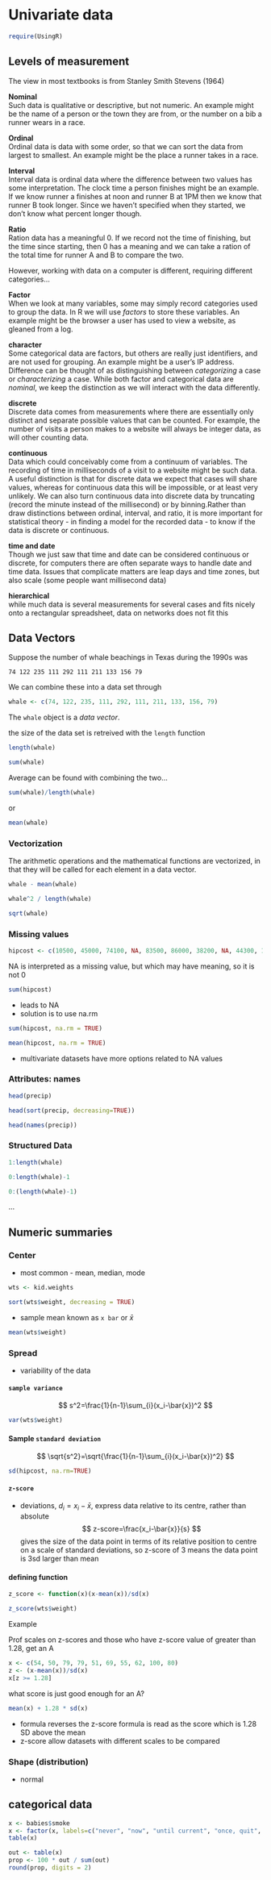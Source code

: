 # Univariate data {#univariate}

```R
require(UsingR)
```


## Levels of measurement {-}

The view in most textbooks is from Stanley Smith Stevens (1964)

::: {.definition}
**Nominal**  
Such data is qualitative or descriptive, but not numeric. An example might be the name of a person or the town they are from, or the number on a bib a runner wears in a race.
:::

::: {.definition}
**Ordinal**  
Ordinal data is data with some order, so that we can sort the data from largest to smallest. An example might be the place a runner takes in a race.
:::

::: {.definition}
**Interval**  
Interval data is ordinal data where the difference between two values has some interpretation. The clock time a person finishes might be an example. If we know runner a finishes at noon and runner B at 1PM then we know that runner B took longer. Since we haven’t specified when they started, we don’t know what percent longer though.
:::

::: {.definition}
**Ratio**  
Ration data has a meaningful 0. If we record not the time of finishing, but the time since starting, then 0 has a meaning and we can take a ration of the total time for runner A and B to compare the two.
:::

However, working with data on a computer is different, requiring different categories...

::: {.definition}
**Factor**  
When we look at many variables, some may simply record categories used to group the data. In R we will use *factors* to store these variables. An example might be the browser a user has used to view a website, as gleaned from a log.
:::

::: {.definition}
**character**  
Some categorical data are factors, but others are really just identifiers, and are not used for grouping. An example might be a user’s IP address. Difference can be thought of as distinguishing between *categorizing* a case or *characterizing* a case. While both factor and categorical data are *nominal*, we keep the distinction as we will interact with the data differently.
:::

::: {.definition}
**discrete**  
Discrete data comes from measurements where there are essentially only distinct and separate possible values that can be counted. For example, the number of visits a person makes to a website will always be integer data, as will other counting data.
:::

::: {.definition}
**continuous**  
Data which could conceivably come from a continuum of variables. The recording of time in milliseconds of a visit to a website might be such data. A useful distinction is that for discrete data we expect that cases will share values, whereas for continuous data this will be impossible, or at least very unlikely. We can also turn continuous data into discrete data by truncating (record the minute instead of the millisecond) or by binning.Rather than draw distinctions between ordinal, interval, and ratio, it is more important for statistical theory - in finding a model for the recorded data - to know if the data is discrete or continuous.
:::

::: {.definition}
**time and date**  
Though we just saw that time and date can be considered continuous or discrete, for computers there are often separate ways to handle date and time data. Issues that complicate matters are leap days and time zones, but also scale (some people want millisecond data)
:::

::: {.definition}
**hierarchical**  
while much data is several measurements for several cases and fits nicely onto a rectangular spreadsheet, data on networks does not fit this
:::

## Data Vectors

Suppose the number of whale beachings in Texas during the 1990s was

`74 122 235 111 292 111 211 133 156 79`

We can combine these into a data set through

```R
whale <- c(74, 122, 235, 111, 292, 111, 211, 133, 156, 79)
```

 The `whale` object is a *data vector*.

the size of the data set is retreived with the `length` function

```R
length(whale)
```

```R
sum(whale)
```

Average can be found with combining the two...

```R
sum(whale)/length(whale)
```
or

```R
mean(whale)
```

### Vectorization

The arithmetic operations and the mathematical functions are vectorized, in that they will be called for each element in a data vector.

```R
whale - mean(whale)
```

```R
whale^2 / length(whale)
```

```R
sqrt(whale)
```

### Missing values

```R
hipcost <- c(10500, 45000, 74100, NA, 83500, 86000, 38200, NA, 44300, 12500, 55700, 43900, 71900, NA, 62000)
```

NA is interpreted as a missing value, but which may have meaning, so it is not 0

```R
sum(hipcost)
```

- leads to NA
- solution is to use na.rm

```R
sum(hipcost, na.rm = TRUE)
```

```R
mean(hipcost, na.rm = TRUE)
```

- multivariate datasets have more options related to NA values

### Attributes: names

```r
head(precip)
```
```R
head(sort(precip, decreasing=TRUE))
```

```R
head(names(precip))
```

### Structured Data

```R
1:length(whale)
```

```R
0:length(whale)-1
```
```R

0:(length(whale)-1)
```

...

## Numeric summaries

### Center 

- most common - mean, median, mode

```R
wts <- kid.weights
```

```R
sort(wts$weight, decreasing = TRUE)
```

- sample mean known as `x bar` or $\bar{x}$

```R
mean(wts$weight)
```
### Spread

- variability of the data

#### `sample variance`

$$
s^2=\frac{1}{n-1}\sum_{i}(x_i-\bar{x})^2
$$
```R
var(wts$weight)
```

#### Sample `standard deviation`

$$
\sqrt{s^2}=\sqrt{\frac{1}{n-1}\sum_{i}(x_i-\bar{x})^2}
$$

```R
sd(hipcost, na.rm=TRUE)
```

#### `z-score`

- deviations, $d_i=x_i-\bar{x}$, express data relative to its centre, rather than absolute
$$
z-score=\frac{x_i-\bar{x}}{s}
$$
gives the size of the data point in terms of its relative position to centre on a scale of standard deviations, so z-score of 3 means the data point is 3sd larger than mean

#### defining function
```R
z_score <- function(x)(x-mean(x))/sd(x)
```

```R
z_score(wts$weight)
```

Example 

Prof scales on z-scores and those who have z-score value of greater than 1.28, get an A

```R
x <- c(54, 50, 79, 79, 51, 69, 55, 62, 100, 80)
z <- (x-mean(x))/sd(x)
x[z >= 1.28]
```

what score is just good enough for an A?

```R
mean(x) + 1.28 * sd(x)
```

- formula reverses the z-score formula is read as the score which is 1.28 SD above the mean
- z-score allow datasets with different scales to be compared

### Shape (distribution)

- normal

## categorical data


```R
x <- babies$smoke
x <- factor(x, labels=c("never", "now", "until current", "once, quit", "unknown" ))
table(x)
```

```R
out <- table(x)
prop <- 100 * out / sum(out)
round(prop, digits = 2)
```
